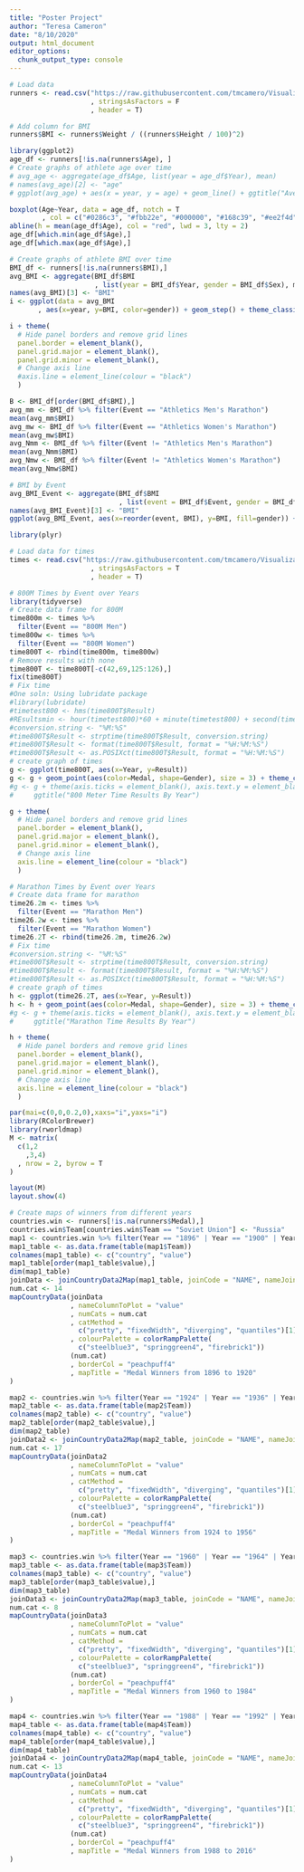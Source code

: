 ```yaml
---
title: "Poster Project"
author: "Teresa Cameron"
date: "8/10/2020"
output: html_document
editor_options: 
  chunk_output_type: console
---
```


```r
# Load data
runners <- read.csv("https://raw.githubusercontent.com/tmcamero/Visualizations_olympic_runners/main/Data/run_events.csv"
                    , stringsAsFactors = F
                    , header = T)
```

```r
# Add column for BMI
runners$BMI <- runners$Weight / ((runners$Height / 100)^2)
```

```r
library(ggplot2)
age_df <- runners[!is.na(runners$Age), ]
# Create graphs of athlete age over time
# avg_age <- aggregate(age_df$Age, list(year = age_df$Year), mean)
# names(avg_age)[2] <- "age"
# ggplot(avg_age) + aes(x = year, y = age) + geom_line() + ggtitle("Average Age of Athlete By Year")

boxplot(Age~Year, data = age_df, notch = T
        , col = c("#0286c3", "#fbb22e", "#000000", "#168c39", "#ee2f4d"))
abline(h = mean(age_df$Age), col = "red", lwd = 3, lty = 2)
age_df[which.min(age_df$Age),]
age_df[which.max(age_df$Age),]
```

```r
# Create graphs of athlete BMI over time
BMI_df <- runners[!is.na(runners$BMI),]
avg_BMI <- aggregate(BMI_df$BMI
                     , list(year = BMI_df$Year, gender = BMI_df$Sex), mean)
names(avg_BMI)[3] <- "BMI"
i <- ggplot(data = avg_BMI
       , aes(x=year, y=BMI, color=gender)) + geom_step() + theme_classic() + geom_hline(yintercept = 20.31852, color = "blue", size =1) + geom_hline(yintercept = 18.61904, color = "red", size = 1) + geom_hline(yintercept = 21.13504, color = "blue", linetype = "dashed", size = 1) + geom_hline(yintercept = 21.15823, color = "red", linetype = "dashed", size = 1) + geom_vline(xintercept = "2000")
```

```r
i + theme(
  # Hide panel borders and remove grid lines
  panel.border = element_blank(),
  panel.grid.major = element_blank(),
  panel.grid.minor = element_blank(),
  # Change axis line
  #axis.line = element_line(colour = "black")
  )
```

```r
B <- BMI_df[order(BMI_df$BMI),]
avg_mm <- BMI_df %>% filter(Event == "Athletics Men's Marathon")
mean(avg_mm$BMI)
avg_mw <- BMI_df %>% filter(Event == "Athletics Women's Marathon")
mean(avg_mw$BMI)
avg_Nmm <- BMI_df %>% filter(Event != "Athletics Men's Marathon")
mean(avg_Nmm$BMI)
avg_Nmw <- BMI_df %>% filter(Event != "Athletics Women's Marathon")
mean(avg_Nmw$BMI)
```


```r
# BMI by Event
avg_BMI_Event <- aggregate(BMI_df$BMI
                           , list(event = BMI_df$Event, gender = BMI_df$Sex), mean)
names(avg_BMI_Event)[3] <- "BMI"
ggplot(avg_BMI_Event, aes(x=reorder(event, BMI), y=BMI, fill=gender)) + geom_bar(stat = "identity") + coord_flip() + xlab("Event") + ggtitle("Average BMI by Event")
```

```r
library(plyr)
```

```r
# Load data for times
times <- read.csv("https://raw.githubusercontent.com/tmcamero/Visualizations_olympic_runners/main/Data/race_results2.csv"
                    , stringsAsFactors = T
                    , header = T)
```

```r
# 800M Times by Event over Years
library(tidyverse)
# Create data frame for 800M
time800m <- times %>%
  filter(Event == "800M Men")
time800w <- times %>%
  filter(Event == "800M Women")
time800T <- rbind(time800m, time800w)
# Remove results with none
time800T <- time800T[-c(42,69,125:126),]
fix(time800T)
# Fix time
#One soln: Using lubridate package
#library(lubridate)
#timetest800 <- hms(time800T$Result)
#REsultsmin <- hour(timetest800)*60 + minute(timetest800) + second(timetest800)/60
#conversion.string <- "%M:%S"
#time800T$Result <- strptime(time800T$Result, conversion.string)
#time800T$Result <- format(time800T$Result, format = "%H:%M:%S")
#time800T$Result <- as.POSIXct(time800T$Result, format = "%H:%M:%S")
# create graph of times
g <- ggplot(time800T, aes(x=Year, y=Result)) 
g <- g + geom_point(aes(color=Medal, shape=Gender), size = 3) + theme_classic()
#g <- g + theme(axis.ticks = element_blank(), axis.text.y = element_blank()) +
#     ggtitle("800 Meter Time Results By Year")
```

```r
g + theme(
  # Hide panel borders and remove grid lines
  panel.border = element_blank(),
  panel.grid.major = element_blank(),
  panel.grid.minor = element_blank(),
  # Change axis line
  axis.line = element_line(colour = "black")
  )
```


```r
# Marathon Times by Event over Years
# Create data frame for marathon
time26.2m <- times %>%
  filter(Event == "Marathon Men")
time26.2w <- times %>%
  filter(Event == "Marathon Women")
time26.2T <- rbind(time26.2m, time26.2w)
# Fix time
#conversion.string <- "%M:%S"
#time800T$Result <- strptime(time800T$Result, conversion.string)
#time800T$Result <- format(time800T$Result, format = "%H:%M:%S")
#time800T$Result <- as.POSIXct(time800T$Result, format = "%H:%M:%S")
# create graph of times
h <- ggplot(time26.2T, aes(x=Year, y=Result)) 
h <- h + geom_point(aes(color=Medal, shape=Gender), size = 3) + theme_classic()
#g <- g + theme(axis.ticks = element_blank(), axis.text.y = element_blank()) +
#     ggtitle("Marathon Time Results By Year")
```

```r
h + theme(
  # Hide panel borders and remove grid lines
  panel.border = element_blank(),
  panel.grid.major = element_blank(),
  panel.grid.minor = element_blank(),
  # Change axis line
  axis.line = element_line(colour = "black")
  )
```

```r
par(mai=c(0,0,0.2,0),xaxs="i",yaxs="i")
library(RColorBrewer)
library(rworldmap)
M <- matrix(
  c(1,2
    ,3,4)
  , nrow = 2, byrow = T
)

layout(M)
layout.show(4)
```

```r
# Create maps of winners from different years
countries.win <- runners[!is.na(runners$Medal),]
countries.win$Team[countries.win$Team == "Soviet Union"] <- "Russia"
map1 <- countries.win %>% filter(Year == "1896" | Year == "1900" | Year == "1904" | Year == "1906" | Year ==  "1908" | Year ==  "1912" | Year ==  "1920")
map1_table <- as.data.frame(table(map1$Team))
colnames(map1_table) <- c("country", "value")
map1_table[order(map1_table$value),]
dim(map1_table)
joinData <- joinCountryData2Map(map1_table, joinCode = "NAME", nameJoinColumn = "country")
num.cat <- 14
mapCountryData(joinData
               , nameColumnToPlot = "value"
               , numCats = num.cat
               , catMethod = 
                 c("pretty", "fixedWidth", "diverging", "quantiles")[1]
               , colourPalette = colorRampPalette(
                 c("steelblue3", "springgreen4", "firebrick1"))
               (num.cat)
               , borderCol = "peachpuff4"
               , mapTitle = "Medal Winners from 1896 to 1920"
)
```

```r
map2 <- countries.win %>% filter(Year == "1924" | Year == "1936" | Year == "1928" | Year == "1932" | Year ==  "1948" | Year ==  "1952" | Year ==  "1956")
map2_table <- as.data.frame(table(map2$Team))
colnames(map2_table) <- c("country", "value")
map2_table[order(map2_table$value),]
dim(map2_table)
joinData2 <- joinCountryData2Map(map2_table, joinCode = "NAME", nameJoinColumn = "country")
num.cat <- 17
mapCountryData(joinData2
               , nameColumnToPlot = "value"
               , numCats = num.cat
               , catMethod = 
                 c("pretty", "fixedWidth", "diverging", "quantiles")[1]
               , colourPalette = colorRampPalette(
                 c("steelblue3", "springgreen4", "firebrick1"))
               (num.cat)
               , borderCol = "peachpuff4"
               , mapTitle = "Medal Winners from 1924 to 1956"
)
```

```r
map3 <- countries.win %>% filter(Year == "1960" | Year == "1964" | Year == "1968" | Year == "1972" | Year ==  "1976" | Year ==  "1980" | Year ==  "1984")
map3_table <- as.data.frame(table(map3$Team))
colnames(map3_table) <- c("country", "value")
map3_table[order(map3_table$value),]
dim(map3_table)
joinData3 <- joinCountryData2Map(map3_table, joinCode = "NAME", nameJoinColumn = "country")
num.cat <- 8
mapCountryData(joinData3
               , nameColumnToPlot = "value"
               , numCats = num.cat
               , catMethod = 
                 c("pretty", "fixedWidth", "diverging", "quantiles")[1]
               , colourPalette = colorRampPalette(
                 c("steelblue3", "springgreen4", "firebrick1"))
               (num.cat)
               , borderCol = "peachpuff4"
               , mapTitle = "Medal Winners from 1960 to 1984"
)
```

```r
map4 <- countries.win %>% filter(Year == "1988" | Year == "1992" | Year == "1996" | Year == "2000" | Year ==  "2004" | Year ==  "2008" | Year ==  "2012" | Year == "2016")
map4_table <- as.data.frame(table(map4$Team))
colnames(map4_table) <- c("country", "value")
map4_table[order(map4_table$value),]
dim(map4_table)
joinData4 <- joinCountryData2Map(map4_table, joinCode = "NAME", nameJoinColumn = "country")
num.cat <- 13
mapCountryData(joinData4
               , nameColumnToPlot = "value"
               , numCats = num.cat
               , catMethod = 
                 c("pretty", "fixedWidth", "diverging", "quantiles")[1]
               , colourPalette = colorRampPalette(
                 c("steelblue3", "springgreen4", "firebrick1"))
               (num.cat)
               , borderCol = "peachpuff4"
               , mapTitle = "Medal Winners from 1988 to 2016"
)
```


